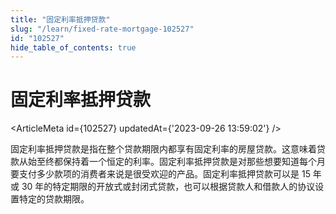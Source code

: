 ```yaml
---
title: "固定利率抵押贷款"
slug: "/learn/fixed-rate-mortgage-102527"
id: "102527"
hide_table_of_contents: true
---
```



# 固定利率抵押贷款

<ArticleMeta id={102527} updatedAt={'2023-09-26 13:59:02'} />
<div className='border-solid border-b border-t-0 my-4 border-[var(--ifm-color-gray-300)]' />

固定利率抵押贷款是指在整个贷款期限内都享有固定利率的房屋贷款。这意味着贷款从始至终都保持着一个恒定的利率。固定利率抵押贷款是对那些想要知道每个月要支付多少款项的消费者来说是很受欢迎的产品。固定利率抵押贷款可以是 15 年或 30 年的特定期限的开放式或封闭式贷款，也可以根据贷款人和借款人的协议设置特定的贷款期限。
